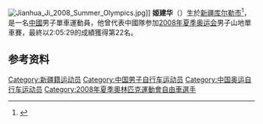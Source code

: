 [[File:Jianhua_Ji_2008_Summer_Olympics.jpg|thumb]]]]
'''姬建华'''（{{bd|1982年|1月29日||}}）生於[[新疆维吾尔自治区|新疆]][[库尔勒市|库尔勒市]]<ref>{{cite web|url=http://sports.cctv.com/zonghe/special/huandao/20091106/104545.shtml|title=“红塔杯”2009环岛赛中国国家队概况|publisher=央视网|date=2009-11-06|accessdate=2020-12-30|archive-date=2009-11-23|archive-url=https://web.archive.org/web/20091123092838/http://sports.cctv.com/zonghe/special/huandao/20091106/104545.shtml|dead-url=no}}</ref>，是一名[[中华人民共和国|中國]]男子單車運動員，他曾代表中國隊参加[[2008年夏季奥运会|2008年夏季奥运会]]男子山地單車賽，最終以2:05:29的成績獲得第22名。

==参考资料==
{{reflist}}
{{Sport-stub}}
{{DEFAULTSORT:Ji Jianhua}}
[[Category:新疆籍运动员|Category:新疆籍运动员]]
[[Category:中国男子自行车运动员|Category:中国男子自行车运动员]]
[[Category:中国奥运自行车运动员|Category:中国奥运自行车运动员]]
[[Category:2008年夏季奧林匹克運動會自由車選手|Category:2008年夏季奧林匹克運動會自由車選手]]